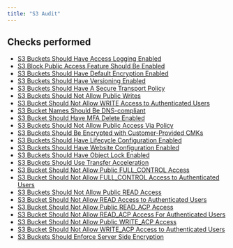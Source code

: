 ```yaml
---
title: "S3 Audit"
---
```


## Checks performed

- [S3 Buckets Should Have Access Logging Enabled](s3publiccheck/rules/access_logging)
- [S3 Block Public Access Feature Should Be Enabled](s3publiccheck/rules/public_access_block)
- [S3 Buckets Should Have Default Encryption Enabled](s3publiccheck/rules/encryption_enabled)
- [S3 Buckets Should Have Versioning Enabled](s3publiccheck/rules/object_versioning_enabled)
- [S3 Buckets Should Have A Secure Transport Policy](s3publiccheck/rules/s3_https)
- [S3 Buckets Should Not Allow Public Writes](s3publiccheck/rules/s3_allows_write)
- [S3 Bucket Should Not Allow WRITE Access to Authenticated Users](s3publiccheck/rules/s3_allows_authenticated_write)
- [S3 Bucket Names Should Be DNS-compliant](s3publiccheck/rules/dns_compliant_s3_bucket_names)
- [S3 Bucket Should Have MFA Delete Enabled](s3publiccheck/rules/s3_mfa_delete_enabled)
- [S3 Buckets Should Not Allow Public Access Via Policy](s3publiccheck/rules/s3_public_access_via_policy)
- [S3 Buckets Should Be Encrypted with Customer-Provided CMKs](s3publiccheck/rules/s3_encrypted_with_cmks)
- [S3 Buckets Should Have Lifecycle Configuration Enabled](s3publiccheck/rules/s3_lifecycle_config_enabled)
- [S3 Buckets Should Have Website Configuration Enabled](s3publiccheck/rules/s3_website_config_enabled)
- [S3 Buckets Should Have Object Lock Enabled](s3publiccheck/rules/object_lock)
- [S3 Buckets Should Use Transfer Acceleration](s3publiccheck/rules/transfer_acceleration)
- [S3 Bucket Should Not Allow Public FULL_CONTROL Access](s3publiccheck/rules/s3_allows_full_control)
- [S3 Bucket Should Not Allow FULL_CONTROL Access to Authenticated Users](s3publiccheck/rules/s3_allows_authenticated_full_control)
- [S3 Buckets Should Not Allow Public READ Access](s3publiccheck/rules/s3_allows_read)
- [S3 Bucket Should Not Allow READ Access to Authenticated Users](s3publiccheck/rules/s3_allows_authenticated_read)
- [S3 Bucket Should Not Allow Public READ_ACP Access](s3publiccheck/rules/s3_allows_read_acp)
- [S3 Bucket Should Not Allow READ_ACP Access For Authenticated Users](s3publiccheck/rules/s3_allows_authenticated_read_acp)
- [S3 Bucket Should Not Allow Public WRITE_ACP Access](s3publiccheck/rules/s3_allows_write_acp)
- [S3 Bucket Should Not Allow WRITE_ACP Access to Authenticated Users](s3publiccheck/rules/s3_allows_authenticated_write_acp)
- [S3 Buckets Should Enforce Server Side Encryption](s3publiccheck/rules/server_side_encryption)
